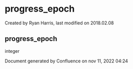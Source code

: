 
# progress_epoch 

 Created by  Ryan Harris, last modified on 2018.02.08

## progress_epoch

integer

Document generated by Confluence on nov 11, 2022 04:24
